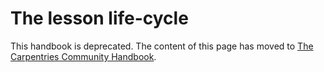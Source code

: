 # The lesson life-cycle
This handbook is deprecated.
The content of this page has moved to [The Carpentries Community Handbook](https://docs.carpentries.org/resources/curriculum/lesson-life-cycle.html).